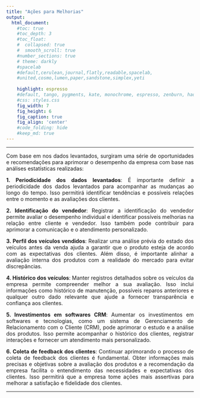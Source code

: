 ```yaml
---
title: "Ações para Melhorias"
output:
  html_document:                    
    #toc: true                       
    #toc_depth: 3                    
    #toc_float:                      
    #  collapsed: true
    #  smooth_scroll: true
    #number_sections: true           
    # theme: darkly
    #spacelab
    #default,cerulean,journal,flatly,readable,spacelab,
    #united,cosmo,lumen,paper,sandstone,simplex,yeti
    
    highlight: espresso
    #default, tango, pygments, kate, monochrome, espresso, zenburn, haddock, and textmate
    #css: styles.css                
    fig_width: 7                    
    fig_height: 6                   
    fig_caption: true               
    fig_align: 'center'
    #code_folding: hide              
    #keep_md: true
---
```


<style>
  body {
    text-align: justify;
  }
</style>

---


Com base em nos dados levantados, surgiram uma série de oportunidades e recomendações para aprimorar o desempenho da empresa com base nas análises estatísticas realizadas:

**1. Periodicidade dos dados levantados**: É importante definir a periodicidade dos dados levantados para acompanhar as mudanças ao longo do tempo. Isso permitirá identificar tendências e possíveis relações entre o momento e as avaliações dos clientes.

**2. Identificação do vendedor**: Registrar a identificação do vendedor permite avaliar o desempenho individual e identificar possíveis melhorias na relação entre cliente e vendedor. Isso também pode contribuir para aprimorar a comunicação e o atendimento personalizado.

**3. Perfil dos veículos vendidos**: Realizar uma análise prévia do estado dos veículos antes da venda ajuda a garantir que o produto esteja de acordo com as expectativas dos clientes. Além disso, é importante alinhar a avaliação interna dos produtos com a realidade do mercado para evitar discrepâncias.

**4. Histórico dos veículos**: Manter registros detalhados sobre os veículos da empresa permite compreender melhor a sua avaliação. Isso inclui informações como histórico de manutenção, possíveis reparos anteriores e qualquer outro dado relevante que ajude a fornecer transparência e confiança aos clientes.

**5. Investimentos em softwares CRM**: Aumentar os investimentos em softwares e tecnologias, como um sistema de Gerenciamento de Relacionamento com o Cliente (CRM), pode aprimorar o estudo e a análise dos produtos. Isso permite acompanhar o histórico dos clientes, registrar interações e fornecer um atendimento mais personalizado.

**6. Coleta de feedback dos clientes**: Continuar aprimorando o processo de coleta de feedback dos clientes é fundamental. Obter informações mais precisas e objetivas sobre a avaliação dos produtos e a recomendação da empresa facilita o entendimento das necessidades e expectativas dos clientes. Isso permitirá que a empresa tome ações mais assertivas para melhorar a satisfação e fidelidade dos clientes.

---
